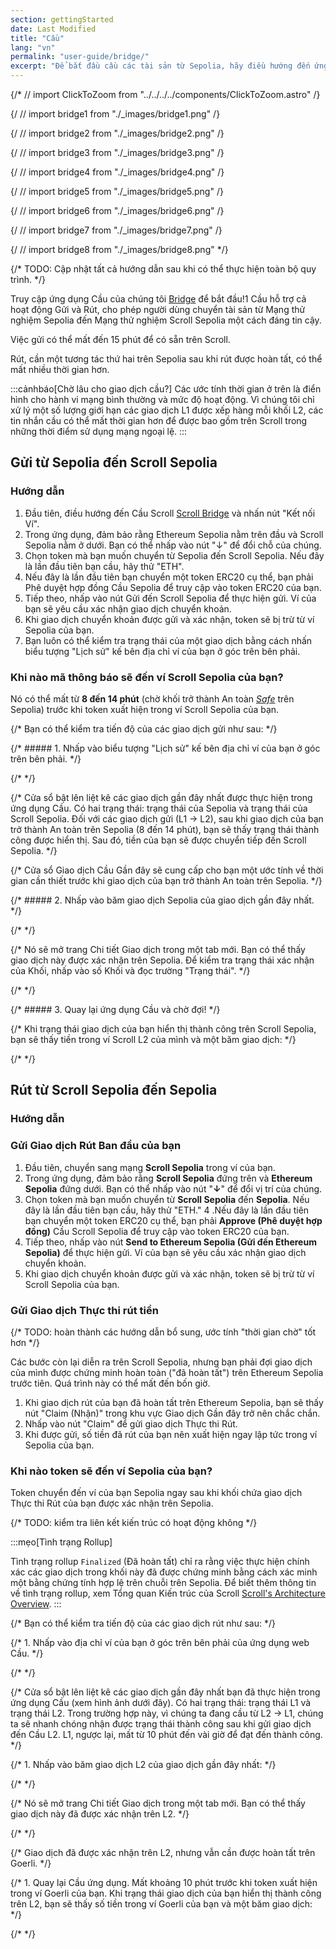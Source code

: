 ```yaml
---
section: gettingStarted
date: Last Modified
title: "Cầu"
lang: "vn"
permalink: "user-guide/bridge/"
excerpt: "Để bắt đầu cầu các tài sản từ Sepolia, hãy điều hướng đến ứng dụng cầu cổng thông tin."
---
```


{/* // import ClickToZoom from "../../../../components/ClickToZoom.astro" /}

{/ // import bridge1 from "./_images/bridge1.png" /}

{/ // import bridge2 from "./_images/bridge2.png" /}

{/ // import bridge3 from "./_images/bridge3.png" /}

{/ // import bridge4 from "./_images/bridge4.png" /}

{/ // import bridge5 from "./_images/bridge5.png" /}

{/ // import bridge6 from "./_images/bridge6.png" /}

{/ // import bridge7 from "./_images/bridge7.png" /}

{/ // import bridge8 from "./_images/bridge8.png" */}

{/* TODO: Cập nhật tất cả hướng dẫn sau khi có thể thực hiện toàn bộ quy trình. */}


Truy cập ứng dụng Cầu của chúng tôi [Bridge](https://sepolia.scroll.io/bridge) để bắt đầu!1 Cầu hỗ trợ cả hoạt động Gửi và Rút, cho phép người dùng chuyển tài sản từ Mạng thử nghiệm Sepolia đến Mạng thử nghiệm Scroll Sepolia một cách đáng tin cậy.
[^thanks-hop]: Được fork từ giao diện người dùng của Hop Exchange](https://hop.exchange/)'s UI 🙌

Việc gửi có thể mất đến 15 phút để có sẵn trên Scroll.

Rút, cần một tương tác thứ hai trên Sepolia sau khi rút được hoàn tất, có thể mất nhiều thời gian hơn.

:::cảnhbáo[Chờ lâu cho giao dịch cầu?]
Các ước tính thời gian ở trên là điển hình cho hành vi mạng bình thường và mức độ hoạt động. Vì chúng tôi chỉ xử lý một số lượng giới hạn các giao dịch L1 được xếp hàng mỗi khối L2, các tin nhắn cầu có thể mất thời gian hơn để được bao gồm trên Scroll trong những thời điểm sử dụng mạng ngoại lệ.
:::

## Gửi từ Sepolia đến Scroll Sepolia

### Hướng dẫn

1. Đầu tiên, điều hướng đến Cầu Scroll [Scroll Bridge](https://sepolia.scroll.io/bridge) và nhấn nút "Kết nối Ví".
2. Trong ứng dụng, đảm bảo rằng Ethereum Sepolia nằm trên đầu và Scroll Sepolia nằm ở dưới. Bạn có thể nhấp vào nút "↓" để đổi chỗ của chúng.
3. Chọn token mà bạn muốn chuyển từ Sepolia đến Scroll Sepolia. Nếu đây là lần đầu tiên bạn cầu, hãy thử "ETH".
4. Nếu đây là lần đầu tiên bạn chuyển một token ERC20 cụ thể, bạn phải Phê duyệt hợp đồng Cầu Sepolia để truy cập vào token ERC20 của bạn.
5. Tiếp theo, nhấp vào nút Gửi đến Scroll Sepolia để thực hiện gửi. Ví của bạn sẽ yêu cầu xác nhận giao dịch chuyển khoản.
6. Khi giao dịch chuyển khoản được gửi và xác nhận, token sẽ bị trừ từ ví Sepolia của bạn.
7. Bạn luôn có thể kiểm tra trạng thái của một giao dịch bằng cách nhấn biểu tượng "Lịch sử" kế bên địa chỉ ví của bạn ở góc trên bên phải.

### Khi nào mã thông báo sẽ đến ví Scroll Sepolia của bạn?

Nó có thể mất từ **8 đến 14 phút** (chờ khối trở thành An toàn [_Safe_](https://www.alchemy.com/overviews/ethereum-commitment-levels#what-are-ethereum-commitment-levels) trên Sepolia) trước khi token xuất hiện trong ví Scroll Sepolia của bạn.

{/* Bạn có thể kiểm tra tiến độ của các giao dịch gửi như sau: */}

{/* ##### 1. Nhấp vào biểu tượng "Lịch sử" kế bên địa chỉ ví của bạn ở góc trên bên phải. */}

{/* <ClickToZoom src={bridge1} /> */}

{/* Cửa sổ bật lên liệt kê các giao dịch gần đây nhất được thực hiện trong ứng dụng Cầu. Có hai trạng thái: trạng thái của Sepolia và trạng thái của Scroll Sepolia. Đối với các giao dịch gửi (L1 -> L2), sau khi giao dịch của bạn trở thành An toàn trên Sepolia (8 đến 14 phút), bạn sẽ thấy trạng thái thành công được hiển thị. Sau đó, tiền của bạn sẽ được chuyển tiếp đến Scroll Sepolia. */}

{/* Cửa sổ Giao dịch Cầu Gần đây sẽ cung cấp cho bạn một ước tính về thời gian cần thiết trước khi giao dịch của bạn trở thành An toàn trên Sepolia. */}

{/* ##### 2. Nhấp vào băm giao dịch Sepolia của giao dịch gần đây nhất. */}

{/* <ClickToZoom src={bridge2} /> */}

{/* Nó sẽ mở trang Chi tiết Giao dịch trong một tab mới. Bạn có thể thấy giao dịch này được xác nhận trên Sepolia. Để kiểm tra trạng thái xác nhận của Khối, nhấp vào số Khối và đọc trường "Trạng thái". */}

{/* <ClickToZoom src={bridge3} /> */}

{/* ##### 3. Quay lại ứng dụng Cầu và chờ đợi! */}

{/* Khi trạng thái giao dịch của bạn hiển thị thành công trên Scroll Sepolia, bạn sẽ thấy tiền trong ví Scroll L2 của mình và một băm giao dịch: */}

{/* <ClickToZoom src={bridge4} /> */}

## Rút từ Scroll Sepolia đến Sepolia

### Hướng dẫn

### Gửi Giao dịch Rút Ban đầu của bạn

1. Đầu tiên, chuyển sang mạng **Scroll Sepolia** trong ví của bạn.
2. Trong ứng dụng, đảm bảo rằng **Scroll Sepolia** đứng trên và **Ethereum Sepolia** đứng dưới. Bạn có thể nhấp vào nút "**↓**" để đổi vị trí của chúng.
3. Chọn token mà bạn muốn chuyển từ **Scroll Sepolia** đến **Sepolia**. Nếu đây là lần đầu tiên bạn cầu, hãy thử "ETH."
4 .Nếu đây là lần đầu tiên bạn chuyển một token ERC20 cụ thể, bạn phải **Approve (Phê duyệt hợp đồng)** Cầu Scroll Sepolia để truy cập vào token ERC20 của bạn.
5. Tiếp theo, nhấp vào nút **Send to Ethereum Sepolia (Gửi đến Ethereum Sepolia)** để thực hiện gửi. Ví của bạn sẽ yêu cầu xác nhận giao dịch chuyển khoản.
6. Khi giao dịch chuyển khoản được gửi và xác nhận, token sẽ bị trừ từ ví Scroll Sepolia của bạn.

### Gửi Giao dịch Thực thi rút tiền

{/* TODO: hoàn thành các hướng dẫn bổ sung, ước tính "thời gian chờ" tốt hơn */}

Các bước còn lại diễn ra trên Scroll Sepolia, nhưng bạn phải đợi giao dịch của mình được chứng minh hoàn toàn ("đã hoàn tất") trên Ethereum Sepolia trước tiên. Quá trình này có thể mất đến bốn giờ.

1. Khi giao dịch rút của bạn đã hoàn tất trên Ethereum Sepolia, bạn sẽ thấy nút "Claim (Nhận)" trong khu vực Giao dịch Gần đây trở nên chắc chắn.
2. Nhấp vào nút "Claim" để gửi giao dịch Thực thi Rút.
3. Khi được gửi, số tiền đã rút của bạn nên xuất hiện ngay lập tức trong ví Sepolia của bạn.

### Khi nào token sẽ đến ví Sepolia của bạn?

Token chuyển đến ví của bạn Sepolia ngay sau khi khối chứa giao dịch Thực thi Rút của bạn được xác nhận trên Sepolia.

{/* TODO: kiểm tra liên kết kiến trúc có hoạt động không */}

:::mẹo[Tình trạng Rollup]

Tình trạng rollup `Finalized` (Đã hoàn tất) chỉ ra rằng việc thực hiện chính xác các giao dịch trong khối này đã được chứng minh bằng cách xác minh một bằng chứng tính hợp lệ trên chuỗi trên Sepolia. Để biết thêm thông tin về tình trạng rollup, xem Tổng quan Kiến trúc của Scroll [Scroll's Architecture Overview](/technology).
:::

{/* Bạn có thể kiểm tra tiến độ của các giao dịch rút như sau: */}

{/* 1. Nhấp vào địa chỉ ví của bạn ở góc trên bên phải của ứng dụng web Cầu. */}

{/* <ClickToZoom src={bridge5} /> */}

{/* Cửa sổ bật lên liệt kê các giao dịch gần đây nhất bạn đã thực hiện trong ứng dụng Cầu (xem hình ảnh dưới đây). Có hai trạng thái: trạng thái L1 và trạng thái L2. Trong trường hợp này, vì chúng ta đang cầu từ L2 -> L1, chúng ta sẽ nhanh chóng nhận được trạng thái thành công sau khi gửi giao dịch đến Cầu L2. L1, ngược lại, mất từ 10 phút đến vài giờ để đạt đến thành công. */}

{/* 1. Nhấp vào băm giao dịch L2 của giao dịch gần đây nhất: */}

{/* <ClickToZoom src={bridge6} /> */}

{/* Nó sẽ mở trang Chi tiết Giao dịch trong một tab mới. Bạn có thể thấy giao dịch này đã được xác nhận trên L2. */}

{/* <ClickToZoom src={bridge7} /> */}

{/* Giao dịch đã được xác nhận trên L2, nhưng vẫn cần được hoàn tất trên Goerli. */}

{/* 1. Quay lại Cầu ứng dụng. Mất khoảng 10 phút trước khi token xuất hiện trong ví Goerli của bạn. Khi trạng thái giao dịch của bạn hiển thị thành công trên L2, bạn sẽ thấy số tiền trong ví Goerli của bạn và một băm giao dịch: */}

{/* <ClickToZoom src={bridge8} /> */}

